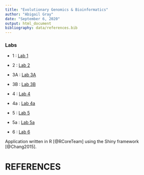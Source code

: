 ```yaml
---
title: "Evolutionary Genomics & Bioinformatics"
author: "Abigail Gray"
date: "September 6, 2020"
output: html_document
bibliography: data/references.bib
---
```


### Labs

* 1 : [Lab 1](lab1_abigailgray.html)

* 2 : [Lab 2](lab2_abigailgray.html)

* 3A : [Lab 3A](lab3A_abigailgray.html)

* 3B : [Lab 3B](lab3B_abigailgray.html)

* 4 : [Lab 4](lab4_abigailgray.html) 

* 4a : [Lab 4a](lab4a_abigailgray.html) 

* 5 : [Lab 5](lab5_abigailgray.html)

* 5a : [Lab 5a](lab5a_abigailgray.html)

* 6 : [Lab 6](lab6_abigailgray.html)

Application written in R [@RCoreTeam] using the Shiny framework [@Chang2015].

# REFERENCES